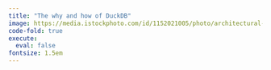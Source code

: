 ```yaml
---
title: "The why and how of DuckDB"
image: https://media.istockphoto.com/id/1152021005/photo/architectural-detail-of-marble-steps-and-ionic-order-columns.jpg?s=612x612&w=0&k=20&c=ysUCo963RcZ_WM11OGkxoRItkU_E7USIWIGTByoj4KQ=
code-fold: true
execute:
  eval: false
fontsize: 1.5em
---
```

